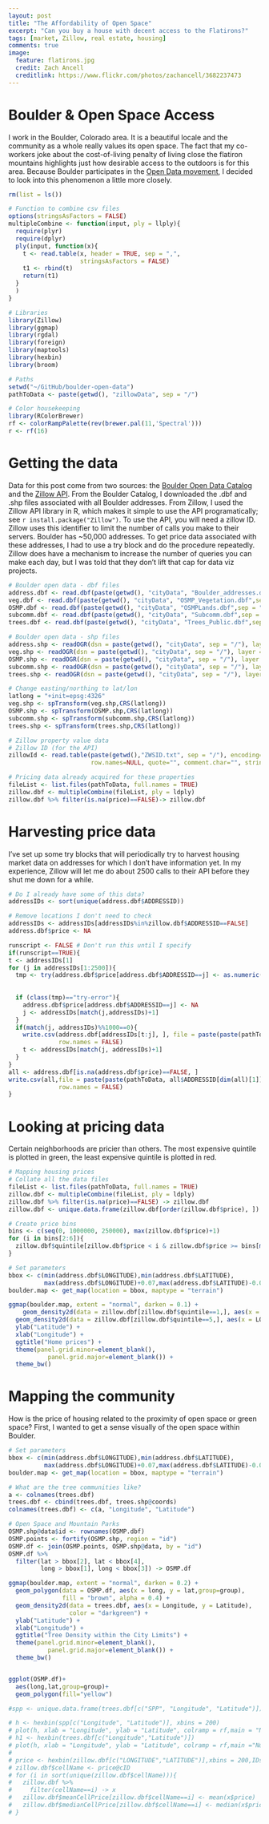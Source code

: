 ```yaml
---
layout: post
title: "The Affordability of Open Space"
excerpt: "Can you buy a house with decent access to the Flatirons?"
tags: [market, Zillow, real estate, housing]
comments: true
image:
  feature: flatirons.jpg
  credit: Zach Ancell
  creditlink: https://www.flickr.com/photos/zachancell/3682237473
---
```

# Boulder & Open Space Access
I work in the Boulder, Colorado area. It is a beautiful locale and the community as a whole really values its open space. The fact that my co-workers joke about the cost-of-living penalty of living close the flatiron mountains highlights just how desirable access to the outdoors is for this area. Because Boulder participates in the [Open Data movement](https://bouldercolorado.gov/open-data), I decided to look into this phenomenon a little more closely. 
```r
rm(list = ls())

# Function to combine csv files
options(stringsAsFactors = FALSE) 
multipleCombine <- function(input, ply = llply){
  require(plyr)
  require(dplyr)
  ply(input, function(x){
    t <- read.table(x, header = TRUE, sep = ",",
                    stringsAsFactors = FALSE)
    t1 <- rbind(t) 
    return(t1)
  }
  )
}

# Libraries
library(Zillow)
library(ggmap)
library(rgdal)
library(foreign)
library(maptools)
library(hexbin)
library(broom)

# Paths
setwd("~/GitHub/boulder-open-data")
pathToData <- paste(getwd(), "zillowData", sep = "/")

# Color housekeeping
library(RColorBrewer)
rf <- colorRampPalette(rev(brewer.pal(11,'Spectral')))
r <- rf(16)
```

# Getting the data
Data for this post come from two sources: the [Boulder Open Data Catalog](https://bouldercolorado.gov/open-data/boulder-addresses/) and the [Zillow API](http://www.zillow.com/howto/api/GetZestimate.htm). From the Boulder Catalog, I downloaded the .dbf and .shp files associated with all Boulder addresses. From Zillow, I used the Zillow API library in R, which makes it simple to use the API programatically; see `r install.package("Zillow")`. To use the API, you will need a zillow ID. Zillow uses this identifier to limit the number of calls you make to their servers. Boulder has ~50,000 addresses. To get price data associated with these addresses, I had to use a try block and do the procedure repeatedly. Zillow does have a mechanism to increase the number of queries you can make each day, but I was told that they don't lift that cap for data viz projects. 
```r
# Boulder open data - dbf files
address.dbf <- read.dbf(paste(getwd(), "cityData", "Boulder_addresses.dbf",sep = "/"))
veg.dbf <- read.dbf(paste(getwd(), "cityData", "OSMP_Vegetation.dbf",sep = "/"))
OSMP.dbf <- read.dbf(paste(getwd(), "cityData", "OSMPLands.dbf",sep = "/"))
subcomm.dbf <- read.dbf(paste(getwd(), "cityData", "Subcomm.dbf",sep = "/")) 
trees.dbf <- read.dbf(paste(getwd(), "cityData", "Trees_Public.dbf",sep = "/"))

# Boulder open data - shp files
address.shp <- readOGR(dsn = paste(getwd(), "cityData", sep = "/"), layer = "Boulder_addresses")
veg.shp <- readOGR(dsn = paste(getwd(), "cityData", sep = "/"), layer = "OSMP_Vegetation")
OSMP.shp <- readOGR(dsn = paste(getwd(), "cityData", sep = "/"), layer = "OSMPLands")
subcomm.shp <- readOGR(dsn = paste(getwd(), "cityData", sep = "/"), layer = "Subcomm") 
trees.shp <- readOGR(dsn = paste(getwd(), "cityData", sep = "/"), layer = "Trees_Public")

# Change easting/northing to lat/lon
latlong = "+init=epsg:4326"
veg.shp <- spTransform(veg.shp,CRS(latlong))
OSMP.shp <- spTransform(OSMP.shp,CRS(latlong))
subcomm.shp <- spTransform(subcomm.shp,CRS(latlong))
trees.shp <- spTransform(trees.shp,CRS(latlong))

# Zillow property value data
# Zillow ID (for the API)
zillowId <- read.table(paste(getwd(),"ZWSID.txt", sep = "/"), encoding="UTF8",
                       row.names=NULL, quote="", comment.char="", stringsAsFactors=FALSE)[1,]

# Pricing data already acquired for these properties
fileList <- list.files(pathToData, full.names = TRUE)
zillow.dbf <- multipleCombine(fileList, ply = ldply)
zillow.dbf %>% filter(is.na(price)==FALSE)-> zillow.dbf
```

# Harvesting price data
I've set up some try blocks that will periodically try to harvest housing market data on addresses for which I don't have information yet. In my experience, Zillow will let me do about 2500 calls to their API before they shut me down for a while.
```r
# Do I already have some of this data?
addressIDs <- sort(unique(address.dbf$ADDRESSID))

# Remove locations I don't need to check
addressIDs <- addressIDs[addressIDs%in%zillow.dbf$ADDRESSID==FALSE]
address.dbf$price <- NA

runscript <- FALSE # Don't run this until I specify
if(runscript==TRUE){
t <- addressIDs[1]
for (j in addressIDs[1:2500]){ 
  tmp <- try(address.dbf$price[address.dbf$ADDRESSID==j] <- as.numeric(zestimate(address.dbf$ADDRESS[j],
                                                                                 address.dbf$ZIPCODE[j],
                                                                                 zillowId)$amount))
  if (class(tmp)=="try-error"){
    address.dbf$price[address.dbf$ADDRESSID==j] <- NA
    j <- addressIDs[match(j,addressIDs)+1]
  }
  if(match(j, addressIDs)%%1000==0){
    write.csv(address.dbf[addressIDs[t:j], ], file = paste(paste(pathToData,j,sep = "/"), 'csv', sep = "."),
              row.names = FALSE)
    t <- addressIDs[match(j, addressIDs)+1]
  }
}
all <- address.dbf[is.na(address.dbf$price)==FALSE, ]
write.csv(all,file = paste(paste(pathToData, all$ADDRESSID[dim(all)[1]], sep = "/"), 'csv', sep = "."),
              row.names = FALSE)
}
```

# Looking at pricing data
Certain neighborhoods are pricier than others. The most expensive quintile is plotted in green, the least expensive quintile is plotted in red.
```r
# Mapping housing prices
# Collate all the data files
fileList <- list.files(pathToData, full.names = TRUE)
zillow.dbf <- multipleCombine(fileList, ply = ldply)
zillow.dbf %>% filter(is.na(price)==FALSE) -> zillow.dbf
zillow.dbf <- unique.data.frame(zillow.dbf[order(zillow.dbf$price), ])

# Create price bins 
bins <- c(seq(0, 1000000, 250000), max(zillow.dbf$price)+1)
for (i in bins[2:6]){
  zillow.dbf$quintile[zillow.dbf$price < i & zillow.dbf$price >= bins[match(i, bins) - 1]] <- (match(i, bins) - 1)
}

# Set parameters
bbox <- c(min(address.dbf$LONGITUDE),min(address.dbf$LATITUDE),
          max(address.dbf$LONGITUDE)+0.07,max(address.dbf$LATITUDE)-0.05)
boulder.map <- get_map(location = bbox, maptype = "terrain")

ggmap(boulder.map, extent = "normal", darken = 0.1) + 
    geom_density2d(data = zillow.dbf[zillow.dbf$quintile==1,], aes(x = LONGITUDE, y = LATITUDE), color = "red") +
  geom_density2d(data = zillow.dbf[zillow.dbf$quintile==5,], aes(x = LONGITUDE, y = LATITUDE), color = "darkgreen") +
  ylab("Latitude") +
  xlab("Longitude") +
  ggtitle("Home prices") +
  theme(panel.grid.minor=element_blank(),
           panel.grid.major=element_blank()) +
  theme_bw()
```

# Mapping the community
How is the price of housing related to the proximity of open space or green space? First, I wanted to get a sense visually of the open space within Boulder.
```r
# Set parameters
bbox <- c(min(address.dbf$LONGITUDE),min(address.dbf$LATITUDE),
          max(address.dbf$LONGITUDE)+0.07,max(address.dbf$LATITUDE)-0.05)
boulder.map <- get_map(location = bbox, maptype = "terrain")

# What are the tree communities like?
a <- colnames(trees.dbf)
trees.dbf <- cbind(trees.dbf, trees.shp@coords)
colnames(trees.dbf) <- c(a, "Longitude", "Latitude")

# Open Space and Mountain Parks
OSMP.shp@data$id <- rownames(OSMP.dbf)
OSMP.points <- fortify(OSMP.shp, region = "id")
OSMP.df <- join(OSMP.points, OSMP.shp@data, by = "id")
OSMP.df %>% 
  filter(lat > bbox[2], lat < bbox[4],
         long > bbox[1], long < bbox[3]) -> OSMP.df

ggmap(boulder.map, extent = "normal", darken = 0.2) + 
  geom_polygon(data = OSMP.df, aes(x = long, y = lat,group=group), 
               fill = "brown", alpha = 0.4) +
  geom_density2d(data = trees.dbf, aes(x = Longitude, y = Latitude), 
                 color = "darkgreen") +
  ylab("Latitude") +
  xlab("Longitude") +
  ggtitle("Tree Density within the City Limits") +
  theme(panel.grid.minor=element_blank(),
           panel.grid.major=element_blank()) +
  theme_bw()


ggplot(OSMP.df)+
  aes(long,lat,group=group)+
  geom_polygon(fill="yellow")

```

```r
#spp <- unique.data.frame(trees.dbf[c("SPP", "Longitude", "Latitude")])

# h <- hexbin(spp[c("Longitude", "Latitude")], xbins = 200)
# plot(h, xlab = "Longitude", ylab = "Latitude", colramp = rf,main = "Number of tree species per hex")
# h1 <- hexbin(trees.dbf[c("Longitude","Latitude")])
# plot(h, xlab = "Longitude", ylab = "Latitude", colramp = rf,main ="Number of trees per hex")
# 
# price <- hexbin(zillow.dbf[c("LONGITUDE","LATITUDE")],xbins = 200,IDs = TRUE)
# zillow.dbf$cellName <- price@cID
# for (i in sort(unique(zillow.dbf$cellName))){
#   zillow.dbf %>% 
#     filter(cellName==i) -> x
#   zillow.dbf$meanCellPrice[zillow.dbf$cellName==i] <- mean(x$price)
#   zillow.dbf$medianCellPrice[zillow.dbf$cellName==i] <- median(x$price)
# }
```
